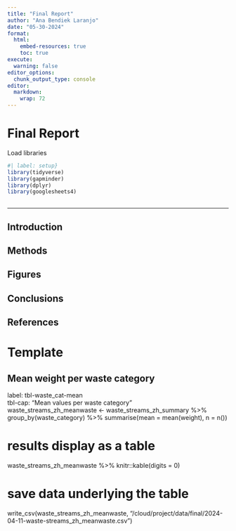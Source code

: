 ```yaml
---
title: "Final Report"
author: "Ana Bendiek Laranjo"
date: "05-30-2024"
format:
  html:
    embed-resources: true
    toc: true
execute:
  warning: false
editor_options: 
  chunk_output_type: console
editor: 
  markdown: 
    wrap: 72
---
```


# Final Report

Load libraries

```r
#| label: setup}
library(tidyverse)
library(gapminder)
library(dplyr)
library(googlesheets4)
  
```

------------------------------------------------------------------------

## Introduction

## Methods

## Figures

## Conclusions

## References

# Template

## Mean weight per waste category

| label: tbl-waste_cat-mean
| tbl-cap: "Mean values per waste category"
| waste_streams_zh_meanwaste \<- waste_streams_zh_summary %\>% group_by(waste_category) %\>% summarise(mean = mean(weight), n = n())

# results display as a table

waste_streams_zh_meanwaste %\>% knitr::kable(digits = 0)

# save data underlying the table

write_csv(waste_streams_zh_meanwaste,
"/cloud/project/data/final/2024-04-11-waste-streams_zh_meanwaste.csv")

## 
